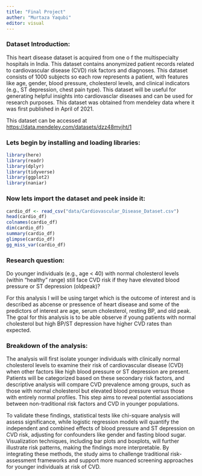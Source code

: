 ```yaml
---
title: "Final Project"
auther: "Murtaza Yaqubi"
editor: visual
---
```


### Dataset Introduction:

This heart disease dataset is acquired from one o f the multispecialty hospitals in India. This dataset contains anonymized patient records related to cardiovascular disease (CVD) risk factors and diagnoses. This dataset consists of 1000 subjects so each row represents a patient, with features like age, gender, blood pressure, cholesterol levels, and clinical indicators (e.g., ST depression, chest pain type). This dataset will be useful for generating helpful insights into cardiovasclar diseases and can be used for research purposes. This dataset was obtained from mendeley data where it was first published in April of 2021.

This dataset can be accessed at <https://data.mendeley.com/datasets/dzz48mvjht/1>

### Lets begin by installing and loading libraries:

```r
library(here)
library(readr)
library(dplyr)
library(tidyverse)
library(ggplot2)
library(naniar)
```

### Now lets import the dataset and peek inside it:

```r
cardio_df <- read_csv("data/Cardiovascular_Disease_Dataset.csv")
head(cardio_df)
colnames(cardio_df)
dim(cardio_df)
summary(cardio_df)
glimpse(cardio_df)
gg_miss_var(cardio_df)
```

### Research question:

Do younger individuals (e.g., age \< 40) with normal cholesterol levels (within "healthy" range) still face CVD risk if they have elevated blood pressure or ST depression (oldpeak)?

For this analysis I will be using target which is the outcome of interest and is described as abcense or pressence of heart disease and some of the predictors of interest are age, serum cholesterol, resting BP, and old peak. The goal for this analysis is to be able observe if young patients with normal cholesterol but high BP/ST depression have higher CVD rates than expected.

### Breakdown of the analysis:

The analysis will first isolate younger individuals with clinically normal cholesterol levels to examine their risk of cardiovascular disease (CVD) when other factors like high blood pressure or ST depression are present. Patients will be categorized based on these secondary risk factors, and descriptive analysis will compare CVD prevalence among groups, such as those with normal cholesterol but elevated blood pressure versus those with entirely normal profiles. This step aims to reveal potential associations between non-traditional risk factors and CVD in younger populations.

To validate these findings, statistical tests like chi-square analysis will assess significance, while logistic regression models will quantify the independent and combined effects of blood pressure and ST depression on CVD risk, adjusting for confounders like gender and fasting blood sugar. Visualization techniques, including bar plots and boxplots, will further illustrate risk patterns, making the findings more interpretable. By integrating these methods, the study aims to challenge traditional risk-assessment frameworks and support more nuanced screening approaches for younger individuals at risk of CVD.
